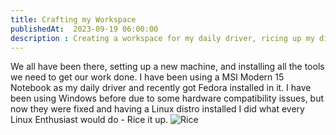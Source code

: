 ```yaml
---
title: Crafting my Workspace
publishedAt:  2023-09-19 06:00:00
description : Creating a workspace for my daily driver, ricing up my distro and configuring apps
---
```

We all have been there, setting up a new machine, and installing all the tools we need to get our work done. I have been using a MSI Modern 15 Notebook as my daily driver and recently got Fedora installed in it. I have been using Windows before due to some hardware compatibility issues, but now they were fixed and having a Linux distro installed I did what every Linux Enthusiast would do - Rice it up.
![Rice](https://ik.imagekit.io/kydj5j026nb/hosenurdev/Screenshot%20from%202023-09-19%2007-01-43_GtNGhCiSD.png?updatedAt=1695087160573)